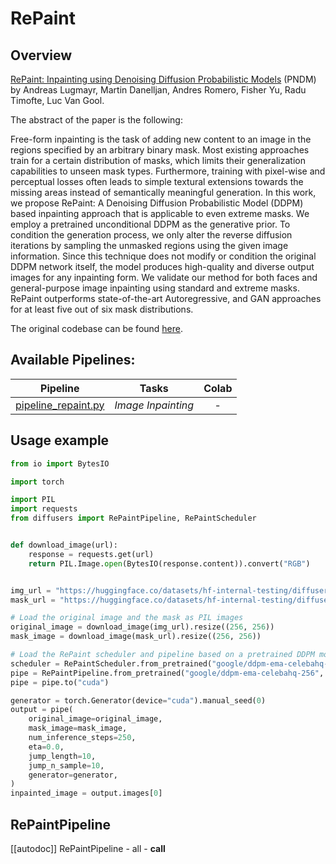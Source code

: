 <!--Copyright 2023 The HuggingFace Team. All rights reserved.

Licensed under the Apache License, Version 2.0 (the "License"); you may not use this file except in compliance with
the License. You may obtain a copy of the License at

http://www.apache.org/licenses/LICENSE-2.0

Unless required by applicable law or agreed to in writing, software distributed under the License is distributed on
an "AS IS" BASIS, WITHOUT WARRANTIES OR CONDITIONS OF ANY KIND, either express or implied. See the License for the
specific language governing permissions and limitations under the License.
-->

# RePaint

## Overview

[RePaint: Inpainting using Denoising Diffusion Probabilistic Models](https://arxiv.org/abs/2201.09865) (PNDM) by Andreas Lugmayr, Martin Danelljan, Andres Romero, Fisher Yu, Radu Timofte, Luc Van Gool.

The abstract of the paper is the following:

Free-form inpainting is the task of adding new content to an image in the regions specified by an arbitrary binary mask. Most existing approaches train for a certain distribution of masks, which limits their generalization capabilities to unseen mask types. Furthermore, training with pixel-wise and perceptual losses often leads to simple textural extensions towards the missing areas instead of semantically meaningful generation. In this work, we propose RePaint: A Denoising Diffusion Probabilistic Model (DDPM) based inpainting approach that is applicable to even extreme masks. We employ a pretrained unconditional DDPM as the generative prior. To condition the generation process, we only alter the reverse diffusion iterations by sampling the unmasked regions using the given image information. Since this technique does not modify or condition the original DDPM network itself, the model produces high-quality and diverse output images for any inpainting form. We validate our method for both faces and general-purpose image inpainting using standard and extreme masks.
RePaint outperforms state-of-the-art Autoregressive, and GAN approaches for at least five out of six mask distributions.

The original codebase can be found [here](https://github.com/andreas128/RePaint).

## Available Pipelines:

| Pipeline                                                                                                                      | Tasks              | Colab
|-------------------------------------------------------------------------------------------------------------------------------|--------------------|:---:|
| [pipeline_repaint.py](https://github.com/huggingface/diffusers/blob/main/src/diffusers/pipelines/repaint/pipeline_repaint.py) | *Image Inpainting* | - |

## Usage example

```python
from io import BytesIO

import torch

import PIL
import requests
from diffusers import RePaintPipeline, RePaintScheduler


def download_image(url):
    response = requests.get(url)
    return PIL.Image.open(BytesIO(response.content)).convert("RGB")


img_url = "https://huggingface.co/datasets/hf-internal-testing/diffusers-images/resolve/main/repaint/celeba_hq_256.png"
mask_url = "https://huggingface.co/datasets/hf-internal-testing/diffusers-images/resolve/main/repaint/mask_256.png"

# Load the original image and the mask as PIL images
original_image = download_image(img_url).resize((256, 256))
mask_image = download_image(mask_url).resize((256, 256))

# Load the RePaint scheduler and pipeline based on a pretrained DDPM model
scheduler = RePaintScheduler.from_pretrained("google/ddpm-ema-celebahq-256")
pipe = RePaintPipeline.from_pretrained("google/ddpm-ema-celebahq-256", scheduler=scheduler)
pipe = pipe.to("cuda")

generator = torch.Generator(device="cuda").manual_seed(0)
output = pipe(
    original_image=original_image,
    mask_image=mask_image,
    num_inference_steps=250,
    eta=0.0,
    jump_length=10,
    jump_n_sample=10,
    generator=generator,
)
inpainted_image = output.images[0]
```

## RePaintPipeline
[[autodoc]] RePaintPipeline
	- all
	- __call__

